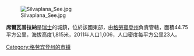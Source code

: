 [[Image:Silvaplana_See.jpg|right]]

'''席爾瓦普拉納'''是[[瑞士|瑞士]]的城鎮，位於該國東部，由[[格勞賓登州|格勞賓登州]]負責管轄，面積44.75平方公里，海拔高度1,815米，2011年人口1,006，人口密度每平方公里23人。

{{Authority control}}
{{Switzerland-geo-stub}}
[[Category:格劳宾登州的市镇|Category:格劳宾登州的市镇]]